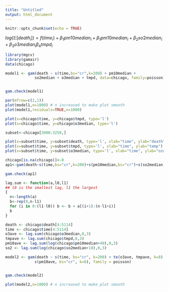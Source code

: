 ```yaml
---
title: "Untitled"
output: html_document
---
```


```r
knitr::opts_chunk$set(echo = TRUE)
```


$log(\mathbb{E}[death_i]) = f(time_i) + \beta_1 pm10median_i + \beta_1 pm10median_i + \beta_2 so2median_i + \beta_3 o3median_i \beta_4 tmpd_i$



```r
library(mgcv)
library(gamair)
data(chicago)

model1 <- gam(death ~ s(time,bs="cr",k=200) + pm10median + 
             so2median + o3median + tmpd, data=chicago, family=poisson)


gam.check(model1)
```


```r
par(mfrow=c(2,1))
plot(model1,n=1000) # n increased to make plot smooth
plot(model1,residuals=TRUE,n=1000)
```

```r
plot(x=chicago$time, y=chicago$tmpd, type='l')
plot(x=chicago$time, y=chicago$o3median, type='l')

subset<-chicago[3000:3250,]

plot(x=subset$time, y=subset$death, type='l', xlab="time", ylab="death")
plot(x=subset$time, y=subset$tmpd, type='l', xlab="time", ylab="temp")
plot(x=subset$time, y=subset$o3median, type='l', xlab="time", ylab="ozone")

```


```r
chicago[is.na(chicago)]<-0
ap1<-gam(death~s(time,bs="cr",k=200)+s(pm10median,bs="cr")+s(so2median,bs="cr")+s(o3median,bs="cr")+s(tmpd,bs="cr"),data=chicago,family=poisson)

gam.check(ap1)
```

```r
lag.sum <- function(a,l0,l1)
## l0 is the smallest lag, l1 the largest
{ 
  n<-length(a)
  b<-rep(0,n-l1)
  for (i in 0:(l1-l0)) b <- b + a[(i+1):(n-l1+i)]
  b
}

death <- chicago$death[4:5114]
time <- chicago$time[4:5114]
o3ave <- lag.sum(chicago$o3median,0,3)
tmpave <- lag.sum(chicago$tmpd,0,3)
pm10ave <- lag.sum(log(chicago$pm10median+40),0,3)
so2 <- lag.sum(log(chicago$so2median+10),0,3)
```


```r

model2 <- gam(death ~ s(time, bs="cr", k=200) + te(o3ave, tmpave, k=8) + 
             s(pm10ave, bs="cr", k=6), family = poisson)


gam.check(model2)

plot(model2,n=1000) # n increased to make plot smooth

```


